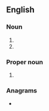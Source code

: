 ==English==

===Noun===
{{en-noun|-}}
#{{initialism of|Self-Aid Buddy Care}}
#{{initialism of|Stand and Be Counted}}

===Proper noun===
{{en-proper noun|-}}
#{{lb|en|South Africa}} {{initialism of|South African Broadcasting Company}}

===Anagrams===
* {{anagrams|en|ABCS|ABCs|B. A. Sc.|B.A.Sc.|BACS|BASc|SCBA|bacs|cabs|scab}}